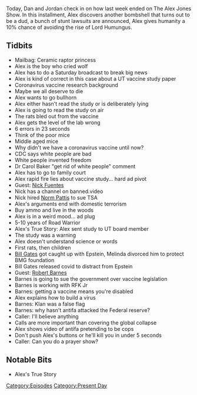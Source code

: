 {{DEFAULTSORT:
    #_EPISODE_0556:May 6-7, 2021
}}{{Episode
    | title             = May 6-7, 2021
    | caption           = Listen to this episode on [https://knowledgefight.libsyn.com/556-may-6-7-2021 Libsyn] [https://open.spotify.com/episode/6sbnDxog7BwMmkx9VsChnm Spotify], Read the [[Transcript/556: May 6-7, 2021|Unofficial Transcript]]
    | episodeNumber     = 556
    | length            = 01:35:41
    | airDate           = May 10, 2021
    | coverageStartDate = May 6, 2021
    | coverageEndDate   = May 7, 2021
    | episodeType       = [[:Category:Present Day|Present Day]]
    | appearance        = [[Dr Carol Baker]], [[Nick Fuentes]], [[Norm Pattis]], [[Bill Gates]], [[Jeffrey Epstein]], [[Melinda Gates]], [[Robert Barnes]], [[RFK Jr]]
    | oocDrop           = Shutup, Jones
    | previousEpisode   = [[555: May 7, 2003]]
    | nextEpisode       = [[557: May 11, 2021]]
}}

{{Stub}}

Today, Dan and Jordan check in on how last week ended on The Alex Jones Show. In this installment, Alex discovers another bombshell that turns out to be a dud, a bunch of stunt lawsuits are announced, Alex gives humanity a 10% chance of avoiding the rise of Lord Humungus.

==Tidbits==

*Mailbag: Ceramic raptor princess
*Alex is the boy who cried wolf
*Alex has to do a Saturday broadcast to break big news
*Alex is kind of correct in this case about a UT vaccine study paper
*Coronavirus vaccine research background
*Maybe we all deserve to die
*Alex wants to go bullhorn
*Alex either hasn't read the study or is deliberately lying
*Alex is going to read the study on air
*The rats bled out from the vaccine
*Alex gets the level of the lab wrong
*6 errors in 23 seconds
*Think of the poor mice
*Middle aged mice
*Why didn't we have a coronavirus vaccine until now?
*CDC says white people are bad
*White people invented freedom
*Dr Carol Baker "get rid of white people" comment
*Alex has to go to family court
*Alex rapid fire lies about vaccine study... hard ad pivot
*Guest: [[Nick Fuentes]]
*Nick has a channel on banned.video
*Nick hired [[Norm Pattis]] to sue TSA
*Alex's arguments end with domestic terrorism
*Buy ammo and live in the woods
*Alex is in a weird mood... ad plug
*5-10 years of Road Warrior
*Alex's True Story: Alex sent study to UT board member
*The study was a warning
*Alex doesn't understand science or words
*First rats, then children
*[[Bill Gates]] got caught up with Epstein, Melinda divorced him to protect BMG foundation
*Bill Gates released covid to distract from Epstein
*Guest: [[Robert Barnes]]
*Barnes is going to sue the government over vaccine legislation
*Barnes is working with RFK Jr
*Barnes: getting a vaccine means you're disabled
*Alex explains how to build a virus
*Barnes: Klan was a false flag
*Barnes: why hasn't antifa attacked the Federal reserve?
*Caller: I'll believe anything
*Calls are more important than covering the global collapse
*Alex shows video of antifa pretending to be cops
*Don't push Alex's buttons or he'll kill you in under 5 seconds
*Caller: Can you do a prayer show?

==Notable Bits==

*Alex's True Story

[[Category:Episodes]]
[[Category:Present Day]]
